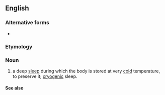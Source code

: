 {{also|cold sleep}}
==English==

===Alternative forms===
* {{alter|en|cold sleep}}

===Etymology===
{{compound|en|cold|sleep}}

===Noun===
{{en-noun|-}}

# a deep [[sleep]] during which the body is stored at very [[cold]] temperature, to preserve it; [[cryogenic]] sleep.

====See also====
{{col3|en|
|hibernation
|aestivation
|torpor
|comatose
|[[vegetative]] state
|catatonic
|[[cryogenic]] state
|sleep
|hypersleep
}}